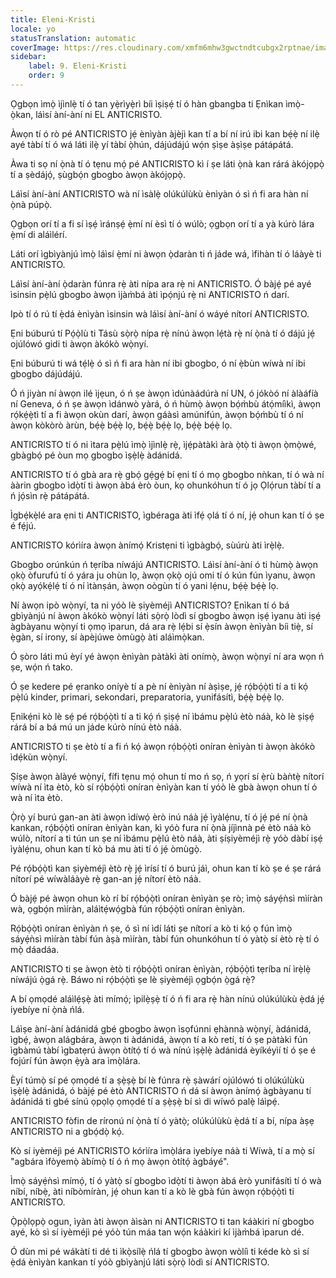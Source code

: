 ```yaml
---
title: Eleni-Kristi
locale: yo
statusTranslation: automatic
coverImage: https://res.cloudinary.com/xmfm6mhw3gwctndtcubgx2rptnae/image/upload/v1741354419/small_cover_la_gran_rebelion_28716e29d2.webp
sidebar:
    label: 9. Eleni-Kristi
    order: 9
---
```

Ọgbọn ìmọ̀ ìjìnlẹ̀ tí ó tan yẹ̀rìyẹ̀rì bíi ìṣiṣẹ́ tí ó hàn gbangba ti Ẹnìkan ìmọ̀-ọ̀kan, láìsí àní-àní ni EL ANTICRISTO.

Àwọn tí ó rò pé ANTICRISTO jẹ́ ènìyàn àjèjì kan tí a bí ní irú ibi kan bẹ́ẹ̀ ní ilẹ̀ ayé tàbí tí ó wá láti ilẹ̀ yí tàbí ọ̀hún, dájúdájú wọ́n ṣìṣe àṣìṣe pátápátá.

Àwa ti sọ ní ọ̀nà tí ó tẹnu mọ́ pé ANTICRISTO kì í ṣe láti ọ̀nà kan rárá àkójọpọ̀ tí a ṣèdájọ́, ṣùgbọ́n gbogbo àwọn àkójọpọ̀.

Láìsí àní-àní ANTICRISTO wà ní ìsàlẹ̀ olúkúlùkù ènìyàn ó sì ń fi ara hàn ní ọ̀nà púpọ̀.

Ọgbọn orí tí a fi sí ìṣẹ́ ìránṣẹ́ ẹ̀mí ní èsì tí ó wúlò; ọgbọn orí tí a yà kúrò lára ẹ̀mí di aláìlérí.

Láti orí ìgbìyànjú ìmọ̀ láìsí ẹ̀mí ni àwọn ọ̀daràn ti ń jáde wá, ìfihàn tí ó láàyè ti ANTICRISTO.

Láìsí àní-àní ọ̀daràn fúnra rẹ̀ àti nípa ara rẹ̀ ni ANTICRISTO. Ó bàjẹ́ pé ayé ìsinsin pẹ̀lú gbogbo àwọn ìjàm̀bá àti ìpọ́njú rẹ̀ ni ANTICRISTO ń darí.

Ipò tí ó rú tí ẹ̀dá ènìyàn ìsinsin wà láìsí àní-àní ó wáyé nítorí ANTICRISTO.

Ẹni búburú tí Pọ́ọ̀lù ti Tásù sọ̀rọ̀ nípa rẹ̀ nínú àwọn lẹ́tà rẹ̀ ní ọ̀nà tí ó dájú jẹ́ ojúlówó gidi ti àwọn àkókò wọ̀nyí.

Ẹni búburú ti wá tẹ́lẹ̀ ó sì ń fi ara hàn ní ibi gbogbo, ó ní ẹ̀bùn wíwà ní ibi gbogbo dájúdájú.

Ó ń jiyàn ní àwọn ilé ìjẹun, ó ń ṣe àwọn ìdúnàádúrà ní UN, ó jókòó ní àlàáfíà ní Geneva, ó ń ṣe àwọn ìdánwò yàrá, ó ń hùmọ̀ àwọn bọ́m̀bù átọ́míìkì, àwọn rọ́kẹ́ẹ̀tì tí a fi àwọn okùn darí, àwọn gáàsì amúnifún, àwọn bọ́m̀bù tí ó ní àwọn kòkòrò àrùn, bẹ́ẹ̀ bẹ́ẹ̀ lọ, bẹ́ẹ̀ bẹ́ẹ̀ lọ, bẹ́ẹ̀ bẹ́ẹ̀ lọ.

ANTICRISTO tí ó ni ìtara pẹ̀lú ìmọ̀ ìjìnlẹ̀ rẹ̀, ìjẹ́pàtàkì àrà ọ̀tọ̀ ti àwọn ọ̀mọ̀wé, gbàgbọ́ pé òun mọ gbogbo ìṣẹ̀lẹ̀ àdánidá.

ANTICRISTO tí ó gbà ara rẹ̀ gbọ́ gẹ́gẹ́ bí ẹni tí ó mọ gbogbo nǹkan, tí ó wà ní ààrin gbogbo ìdọ̀tí ti àwọn àbá èrò òun, kọ ohunkóhun tí ó jọ Ọlọ́run tàbí tí a ń jọ́sìn rẹ̀ pátápátá.

Ìgbẹ́kẹ̀lé ara ẹni ti ANTICRISTO, ìgbéraga àti ìfẹ́ ọlá tí ó ní, jẹ́ ohun kan tí ó ṣe é fẹ́jú.

ANTICRISTO kórìíra àwọn ànímọ́ Kristẹni ti ìgbàgbọ́, sùúrù àti ìrẹ̀lẹ̀.

Gbogbo orúnkún ń tẹríba níwájú ANTICRISTO. Láìsí àní-àní ó ti hùmọ̀ àwọn ọkọ̀ òfurufú tí ó yára ju ohùn lọ, àwọn ọkọ̀ ojú omi tí ó kún fún ìyanu, àwọn ọkọ̀ ayọ́kẹ́lẹ́ tí ó ní ìtànṣán, àwọn oògùn tí ó yani lẹ́nu, bẹ́ẹ̀ bẹ́ẹ̀ lọ.

Ní àwọn ipò wọ̀nyí, ta ni yóò lè ṣiyèméjì ANTICRISTO? Ẹnìkan tí ó bá gbìyànjú ní àwọn àkókò wọ̀nyí láti sọ̀rọ̀ lòdì sí gbogbo àwọn iṣẹ́ ìyanu àti iṣẹ́ àgbàyanu wọ̀nyí ti ọmọ ìparun, dá ara rẹ̀ lẹ́bi sí ẹ̀sín àwọn ènìyàn bíi tiẹ̀, sí ẹ̀gàn, sí irony, sí àpèjúwe òmùgọ̀ àti aláìmọ̀kan.

Ó ṣòro láti mú èyí yé àwọn ènìyàn pàtàkì àti onímọ̀, àwọn wọ̀nyí ní ara wọn ń ṣe, wọ́n ń tako.

Ó ṣe kedere pé ẹranko oníyè tí a pè ní ènìyàn ní àṣìṣe, jẹ́ rọ́bọ́ọ̀tì tí a ti kọ́ pẹ̀lú kinder, primari, sekondari, preparatoria, yunifásítì, bẹ́ẹ̀ bẹ́ẹ̀ lọ.

Ẹnikẹ́ni kò lè sẹ́ pé rọ́bọ́ọ̀tì tí a ti kọ́ ń ṣiṣẹ́ ní ìbámu pẹ̀lú ètò náà, kò lè ṣiṣẹ́ rárá bí a bá mú un jáde kúrò nínú ètò náà.

ANTICRISTO ti ṣe ètò tí a fi ń kọ́ àwọn rọ́bọ́ọ̀tì oníran ènìyàn ti àwọn àkókò ìdẹ́kùn wọ̀nyí.

Ṣíṣe àwọn àlàyé wọ̀nyí, fífi tẹnu mọ́ ohun tí mo ń sọ, ń yọrí sí ẹ̀rù bàǹtẹ̀ nítorí wíwà ní ìta ètò, kò sí rọ́bọ́ọ̀tì oníran ènìyàn kan tí yóò lè gbà àwọn ohun tí ó wà ní ìta ètò.

Ọ̀rọ̀ yí burú gan-an àti àwọn ìdíwọ́ èrò inú náà jẹ́ ìyàlẹ́nu, tí ó jẹ́ pé ní ọ̀nà kankan, rọ́bọ́ọ̀tì oníran ènìyàn kan, kì yóò fura ní ọ̀nà jíjìnnà pé ètò náà kò wúlò, nítorí a ti tún un ṣe ní ìbámu pẹ̀lú ètò náà, àti ṣíṣiyèméjì rẹ̀ yóò dàbí iṣẹ́ ìyàlẹ́nu, ohun kan tí kò bá mu àti tí ó jẹ́ òmùgọ̀.

Pé rọ́bọ́ọ̀tì kan ṣiyèméjì ètò rẹ̀ jẹ́ ìrísí tí ó burú jáì, ohun kan tí kò ṣe é ṣe rárá nítorí pé wíwàláàyè rẹ̀ gan-an jẹ́ nítorí ètò náà.

Ó bàjẹ́ pé àwọn ohun kò rí bí rọ́bọ́ọ̀tì oníran ènìyàn ṣe rò; ìmọ̀ sáyẹ́ǹsì mìíràn wà, ọgbọ́n mìíràn, aláìtẹ́wọ́gbà fún rọ́bọ́ọ̀tì oníran ènìyàn.

Rọ́bọ́ọ̀tì oníran ènìyàn ń ṣe, ó sì ní ìdí láti ṣe nítorí a kò ti kọ́ ọ fún ìmọ̀ sáyẹ́ǹsì mìíràn tàbí fún àṣà mìíràn, tàbí fún ohunkóhun tí ó yàtọ̀ sí ètò rẹ̀ tí ó mọ̀ dáadáa.

ANTICRISTO ti ṣe àwọn ètò ti rọ́bọ́ọ̀tì oníran ènìyàn, rọ́bọ́ọ̀tì tẹríba ní ìrẹ̀lẹ̀ níwájú ọ̀gá rẹ̀. Báwo ni rọ́bọ́ọ̀tì ṣe lè ṣiyèméjì ọgbọ́n ọ̀gá rẹ̀?

A bí ọmọdé aláìlẹ́ṣẹ̀ àti mímọ́; ìpilẹ̀ṣẹ̀ tí ó ń fi ara rẹ̀ hàn nínú olúkúlùkù ẹ̀dá jẹ́ iyebíye ní ọ̀nà ńlá.

Láìṣe àní-àní àdánidá gbé gbogbo àwọn ìsọfúnni ẹhànnà wọ̀nyí, àdánidá, ìgbẹ́, àwọn alágbára, àwọn ti àdánidá, àwọn tí a kò retí, tí ó ṣe pàtàkì fún ìgbàmú tàbí ìgbatẹrú àwọn òtítọ́ tí ó wà nínú ìṣẹ̀lẹ̀ àdánidá èyíkéyìí tí ó ṣe é fojúrí fún àwọn ẹ̀yà ara ìmọ̀lára.

Èyí túmọ̀ sí pé ọmọdé tí a ṣẹ̀ṣẹ̀ bí lè fúnra rẹ̀ ṣàwárí ojúlówó ti olúkúlùkù ìṣẹ̀lẹ̀ àdánidá, ó bàjẹ́ pé ètò ANTICRISTO ń dá sí àwọn ànímọ́ àgbàyanu tí àdánidá ti gbé sínú ọpọlọ ọmọdé tí a ṣẹ̀ṣẹ̀ bí sì di wíwó palẹ̀ láìpẹ́.

ANTICRISTO fòfin de ríronú ní ọ̀nà tí ó yàtọ̀; olúkúlùkù ẹ̀dá tí a bí, nípa àṣẹ ANTICRISTO ni a gbọ́dọ̀ kọ́.

Kò sí iyèméjì pé ANTICRISTO kórìíra ìmọ̀lára iyebíye náà ti Wíwà, tí a mọ̀ sí "agbára ìfòyemọ̀ àbímọ̀ tí ó ń mọ àwọn òtítọ́ àgbáyé".

Ìmọ̀ sáyẹ́ǹsì mímọ́, tí ó yàtọ̀ sí gbogbo ìdọ̀tí ti àwọn àbá èrò yunifásítì tí ó wà níbí, níbẹ̀, àti níbòmíràn, jẹ́ ohun kan tí a kò lè gbà fún àwọn rọ́bọ́ọ̀tì ti ANTICRISTO.

Ọ̀pọ̀lọpọ̀ ogun, ìyàn àti àwọn àìsàn ni ANTICRISTO ti tan káàkiri ní gbogbo ayé, kò sì sí iyèméjì pé yóò tún máa tan wọ́n káàkiri kí ìjàm̀bá ìparun dé.

Ó dùn mi pé wákàtí ti dé ti ìkọ̀sílẹ̀ ńlá tí gbogbo àwọn wòlíì ti kéde kò sì sí ẹ̀dá ènìyàn kankan tí yóò gbìyànjú láti sọ̀rọ̀ lòdì sí ANTICRISTO.

